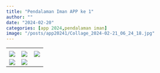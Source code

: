 ```yaml
---
title: "Pendalaman Iman APP ke 1"
author: ""
date: "2024-02-20"
categories: [app 2024,pendalaman iman]
image: "/posts/app20241/Collage_2024-02-21_06_24_18.jpg"
---
```


+------------------------------+------------------------------+------------------------------+
|                              |                              |                              |
+------------------------------+------------------------------+------------------------------+
| ![](IMG-20240220-WA0093.jpg) | ![](IMG-20240220-WA0098.jpg) | ![](IMG-20240220-WA0095.jpg) |
+------------------------------+------------------------------+------------------------------+
| ![](IMG-20240220-WA0099.jpg) | ![](IMG-20240220-WA0094.jpg) |                              |
+------------------------------+------------------------------+------------------------------+
